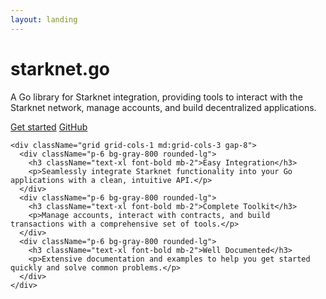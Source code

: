 ```yaml
---
layout: landing
---
```



<div className="min-h-screen bg-gradient-to-b from-gray-900 to-black text-white">
  <div className="container mx-auto px-4 py-16">
    <div className="text-center mb-16">
      <h1 className="text-5xl font-bold mb-4">starknet.go</h1>
      <p className="text-xl text-gray-300 max-w-2xl mx-auto">
        A Go library for Starknet integration, providing tools to interact with the Starknet network, manage accounts, and build decentralized applications.
      </p>
      <div className="flex justify-center gap-4 mt-8">
        <a href="/introduction/getting-started" className="px-4 py-2 bg-[#ffc517] text-black font-medium rounded hover:bg-opacity-90 transition-colors">Get started</a>
        <a href="https://github.com/NethermindEth/starknet.go" target="_blank" className="px-4 py-2 border border-white text-white font-medium rounded hover:bg-white hover:bg-opacity-10 transition-colors">GitHub</a>
      </div>
    </div>

    <div className="grid grid-cols-1 md:grid-cols-3 gap-8">
      <div className="p-6 bg-gray-800 rounded-lg">
        <h3 className="text-xl font-bold mb-2">Easy Integration</h3>
        <p>Seamlessly integrate Starknet functionality into your Go applications with a clean, intuitive API.</p>
      </div>
      <div className="p-6 bg-gray-800 rounded-lg">
        <h3 className="text-xl font-bold mb-2">Complete Toolkit</h3>
        <p>Manage accounts, interact with contracts, and build transactions with a comprehensive set of tools.</p>
      </div>
      <div className="p-6 bg-gray-800 rounded-lg">
        <h3 className="text-xl font-bold mb-2">Well Documented</h3>
        <p>Extensive documentation and examples to help you get started quickly and solve common problems.</p>
      </div>
    </div>
  </div>
</div>